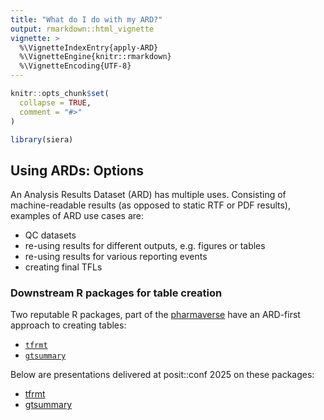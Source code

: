```yaml
---
title: "What do I do with my ARD?"
output: rmarkdown::html_vignette
vignette: >
  %\VignetteIndexEntry{apply-ARD}
  %\VignetteEngine{knitr::rmarkdown}
  %\VignetteEncoding{UTF-8}
---
```


```r
knitr::opts_chunk$set(
  collapse = TRUE,
  comment = "#>"
)
```

```r
library(siera)
```

## Using ARDs: Options

An Analysis Results Dataset (ARD) has multiple uses.  Consisting of machine-readable results (as opposed to static RTF or PDF results), examples of ARD use cases are:

- QC datasets
- re-using results for different outputs, e.g. figures or tables
- re-using results for various reporting events 
- creating final TFLs

### Downstream R packages for table creation

Two reputable R packages, part of the [pharmaverse](https://pharmaverse.org/) have an ARD-first approach to creating tables:

- [`tfrmt`](https://github.com/GSK-Biostatistics/tfrmt)
- [`gtsummary`](https://www.danieldsjoberg.com/gtsummary/)

Below are presentations delivered at posit::conf 2025 on these packages:

- [tfrmt](https://posit-conf-2025.github.io/pharmaverse/slides/05-tables-tfrmt/#/title-slide)
- [gtsummary](https://posit-conf-2025.github.io/pharmaverse/slides/06-tables-gtsummary/#/title-slide)
